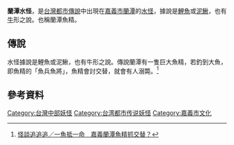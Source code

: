 '''蘭潭水怪'''，是[[台灣|台灣]][[都市傳說|都市傳說]]中出現在[[嘉義市|嘉義市]][[蘭潭|蘭潭]]的[[水怪|水怪]]，據說是[[鯉魚|鯉魚]]或[[泥鰍|泥鰍]]，也有[[牛|牛]]形之說。也稱蘭潭魚精。

==傳說==
水怪據說是鯉魚或泥鰍，也有牛形之說。傳說蘭潭有一隻巨大魚精，若釣到大魚，即魚精的「魚兵魚將」，魚精會討交替，就會有人溺斃。<ref>[https://www.nownews.com/news/2784520 怪談追追追／一魚抵一命　嘉義蘭潭魚精抓交替？]</ref>

==參考資料==
{{reflist}}

[[Category:台灣中部妖怪|Category:台灣中部妖怪]]
[[Category:台湾都市传说妖怪|Category:台湾都市传说妖怪]]
[[Category:嘉義市文化|Category:嘉義市文化]]